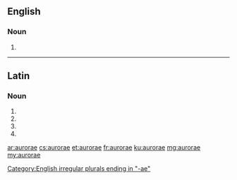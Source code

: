 {{also|auroræ}}
==English==

===Noun===
{{head|en|noun plural form}}

# {{en-irregular plural of|aurora}}

[[Category:English irregular plurals ending in "-ae"]]

----

==Latin==

===Noun===
{{la-noun-form|aurōrae}}

# {{inflection of|aurōra||nom|p|lang=la}}
# {{inflection of|aurōra||gen|s|lang=la}}
# {{inflection of|aurōra||dat|s|lang=la}}
# {{inflection of|aurōra||voc|p|lang=la}}

[[ar:aurorae]]
[[cs:aurorae]]
[[et:aurorae]]
[[fr:aurorae]]
[[ku:aurorae]]
[[mg:aurorae]]
[[my:aurorae]]